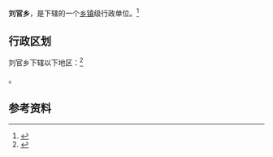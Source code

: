 {{中国乡级行政区|52/04/02/206/000}}

'''刘官乡'''，是{{PRC admin/fullname|52/04/02/206/000|3}}下辖的一个[[乡镇|乡镇]]级行政单位。<ref>{{PRC admin/ref sgc|{{PRC admin/parent|52/04/02/206/000}}}}</ref>

== 行政区划 ==

刘官乡下辖以下地区：<ref>{{PRC admin/ref sgc|52/04/02/206/000}}</ref>

{{PRC admin/children|52/04/02/206/000}}。

== 参考资料 ==

{{reflist}}

{{行政区划小作品}}
{{PRC admin/navcat|52/04/02/206/000}}